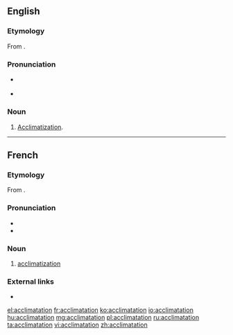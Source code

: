 ==English==

===Etymology===
From {{etyl|fr|en}} {{m|fr|acclimatation}}.

===Pronunciation===
* {{a|US}} {{IPA|/æklɪˈmeɪʃən/|lang=en}}
* {{rhymes|eɪʃən|lang=en}}

===Noun===
{{en-noun}}

# {{lb|en|rare}} [[acclimatization|Acclimatization]].

----

==French==

===Etymology===
From {{m|fr|acclimater}}.

===Pronunciation===
* {{IPA|/aklimatasjɔ̃/|lang=fr}}
* {{audio|Fr-acclimatation.ogg|Audio|lang=fr}}

===Noun===
{{fr-noun|f}}

# [[acclimatization]]

===External links===
* {{R:TLFi}}

[[el:acclimatation]]
[[fr:acclimatation]]
[[ko:acclimatation]]
[[io:acclimatation]]
[[hu:acclimatation]]
[[mg:acclimatation]]
[[pl:acclimatation]]
[[ru:acclimatation]]
[[ta:acclimatation]]
[[vi:acclimatation]]
[[zh:acclimatation]]